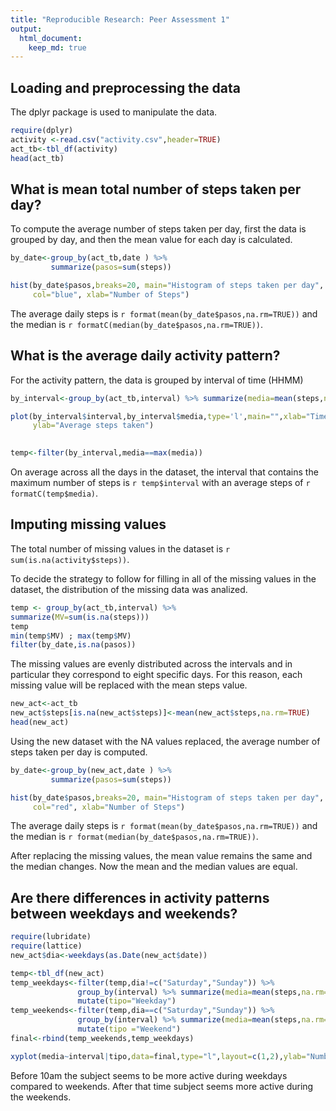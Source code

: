```yaml
---
title: "Reproducible Research: Peer Assessment 1"
output: 
  html_document:
    keep_md: true
---
```



## Loading and preprocessing the data

The dplyr package is used to manipulate the data.

```r
require(dplyr)
activity <-read.csv("activity.csv",header=TRUE)
act_tb<-tbl_df(activity)
head(act_tb)
```

## What is mean total number of steps taken per day?

To compute the average number of steps taken per day, first the data is grouped by day, and then the mean value  for each day is calculated.

```r
by_date<-group_by(act_tb,date ) %>%
         summarize(pasos=sum(steps)) 

hist(by_date$pasos,breaks=20, main="Histogram of steps taken per day", 
     col="blue", xlab="Number of Steps")
```

The average daily steps is `r format(mean(by_date$pasos,na.rm=TRUE))` and the median is `r formatC(median(by_date$pasos,na.rm=TRUE))`.

## What is the average daily activity pattern? 
For the activity pattern, the data is grouped by interval of time (HHMM) 

``` r
by_interval<-group_by(act_tb,interval) %>% summarize(media=mean(steps,na.rm=TRUE))

plot(by_interval$interval,by_interval$media,type='l',main="",xlab="Time of the day (HHMM)",
     ylab="Average steps taken")
     
```

``` r
temp<-filter(by_interval,media==max(media))

```
On average across all the days in the dataset, the interval that contains the maximum number of steps is `r temp$interval` with an average steps of `r formatC(temp$media)`.


## Imputing missing values

The total number of missing values in the dataset is `r sum(is.na(activity$steps))`.

To decide the strategy to follow for filling in all of the missing values in the dataset, the distribution of the missing data was analized. 

```r
temp <- group_by(act_tb,interval) %>%
summarize(MV=sum(is.na(steps)))
temp
min(temp$MV) ; max(temp$MV)
filter(by_date,is.na(pasos))

```

The missing values are evenly distributed across the intervals and in particular they correspond to eight specific days.  For this reason, each missing value will be replaced with the mean steps value.

```r
new_act<-act_tb
new_act$steps[is.na(new_act$steps)]<-mean(new_act$steps,na.rm=TRUE)
head(new_act)
```

Using the new dataset with the NA values replaced, the average number of steps taken per day
is computed.

```r
by_date<-group_by(new_act,date ) %>%
         summarize(pasos=sum(steps)) 

hist(by_date$pasos,breaks=20, main="Histogram of steps taken per day", 
     col="red", xlab="Number of Steps")
```

The average daily steps is `r format(mean(by_date$pasos,na.rm=TRUE))` and the median is `r format(median(by_date$pasos,na.rm=TRUE))`.

After replacing the missing values, the mean value remains the same and the median changes. Now the mean and the median values are equal.


## Are there differences in activity patterns between weekdays and weekends?

```r
require(lubridate)
require(lattice)
new_act$dia<-weekdays(as.Date(new_act$date))

temp<-tbl_df(new_act)
temp_weekdays<-filter(temp,dia!=c("Saturday","Sunday")) %>%
               group_by(interval) %>% summarize(media=mean(steps,na.rm=TRUE)) %>%
               mutate(tipo="Weekday")
temp_weekends<-filter(temp,dia==c("Saturday","Sunday")) %>%
               group_by(interval) %>% summarize(media=mean(steps,na.rm=TRUE)) %>%
               mutate(tipo ="Weekend")
final<-rbind(temp_weekends,temp_weekdays)

xyplot(media~interval|tipo,data=final,type="l",layout=c(1,2),ylab="Number of Steps")
```


Before 10am the subject seems to be more active during weekdays compared to weekends. After that time subject seems more active during the weekends.



